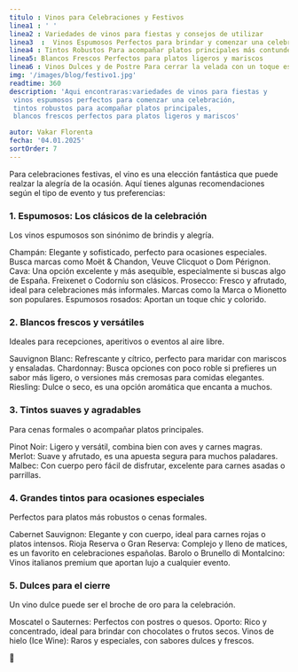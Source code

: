 ```yaml
---
titulo : Vinos para Celebraciones y Festivos
linea1 : ' '
linea2 : Variedades de vinos para fiestas y consejos de utilizar
linea3  :  Vinos Espumosos Perfectos para brindar y comenzar una celebración
linea4 : Tintos Robustos Para acompañar platos principales más contundentes
linea5: Blancos Frescos Perfectos para platos ligeros y mariscos
linea6 : Vinos Dulces y de Postre Para cerrar la velada con un toque especial
img: '/images/blog/festivo1.jpg'
readtime: 360
description: 'Aqui encontraras:variedades de vinos para fiestas y 
 vinos espumosos perfectos para comenzar una celebración,
 tintos robustos para acompañar platos principales,
 blancos frescos perfectos para platos ligeros y mariscos'

autor: Vakar Florenta
fecha: '04.01.2025'
sortOrder: 7
---
```

Para celebraciones festivas, el vino es una elección fantástica que puede realzar la alegría de la ocasión. Aquí tienes algunas recomendaciones según el tipo de evento y tus preferencias:

<h3>1. Espumosos: Los clásicos de la celebración</h3>

Los vinos espumosos son sinónimo de brindis y alegría.
<div className="text-red-800 tracking-wide">
Champán: Elegante y sofisticado, perfecto para ocasiones especiales. Busca
marcas como Moët & Chandon, Veuve Clicquot o Dom Pérignon.
Cava: Una opción excelente y más asequible, especialmente si buscas algo de 
España. Freixenet o Codorníu son clásicos.
Prosecco: Fresco y afrutado, ideal para celebraciones más informales. Marcas
como la Marca o Mionetto son populares.
Espumosos rosados: Aportan un toque chic y colorido.
</div>

<h3>2. Blancos frescos y versátiles</h3>

Ideales para recepciones, aperitivos o eventos al aire libre.
<div className="text-red-800 tracking-wide">
Sauvignon Blanc: Refrescante y cítrico, perfecto para maridar con mariscos 
y ensaladas.
Chardonnay: Busca opciones con poco roble si prefieres un sabor más ligero,
o versiones más cremosas para comidas elegantes.
Riesling: Dulce o seco, es una opción aromática que encanta a muchos.
</div>

<h3>3. Tintos suaves y agradables</h3>

Para cenas formales o acompañar platos principales.
<div className="text-red-800 tracking-wide">
Pinot Noir: Ligero y versátil, combina bien con aves y carnes magras.
Merlot: Suave y afrutado, es una apuesta segura para muchos paladares.
Malbec: Con cuerpo pero fácil de disfrutar, excelente para carnes 
asadas o parrillas.
</div>

<h3>4. Grandes tintos para ocasiones especiales</h3>

Perfectos para platos más robustos o cenas formales.
<div className="text-red-800 tracking-wide">
Cabernet Sauvignon: Elegante y con cuerpo, ideal para carnes rojas o 
platos intensos.
Rioja Reserva o Gran Reserva: Complejo y lleno de matices, es un favorito
en celebraciones españolas.
Barolo o Brunello di Montalcino: Vinos italianos premium que aportan 
lujo a cualquier evento.
</div>

<h3>5. Dulces para el cierre</h3>

Un vino dulce puede ser el broche de oro para la celebración.
<div className="text-red-800 tracking-wide">
Moscatel o Sauternes: Perfectos con postres o quesos.
Oporto: Rico y concentrado, ideal para brindar con chocolates o frutos secos.
Vinos de hielo (Ice Wine): Raros y especiales, con sabores dulces y frescos.
</div>

🤵

